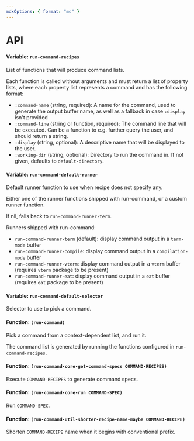 ```yaml
---
mdxOptions: { format: "md" }
---
```


# API

<!-- elisp-docgen-start (:symbols (run-command-recipes run-command-default-runner run-command-default-selector run-command run-command-core-get-command-specs run-command-core-run run-command-util-shorter-recipe-name-maybe)) -->

#### Variable: `run-command-recipes`

List of functions that will produce command lists.

Each function is called without arguments and must return a list of property
lists, where each property list represents a command and has the following
format:

- `:command-name` (string, required): A name for the command, used
  to generate the output buffer name, as well as a fallback in case
  `:display` isn&#39;t provided
- `:command-line` (string or function, required): The command
  line that will be executed. Can be a function to e.g. further
  query the user, and should return a string.
- `:display` (string, optional): A descriptive name that will
  be displayed to the user.
- `:working-dir` (string, optional): Directory to run the command
  in. If not given, defaults to `default-directory`.

#### Variable: `run-command-default-runner`

Default runner function to use when recipe does not specify any.

Either one of the runner functions shipped with run-command, or a
custom runner function.

If nil, falls back to `run-command-runner-term`.

Runners shipped with run-command:

- `run-command-runner-term` (default): display command output in a
  `term-mode` buffer
- `run-command-runner-compile`: display command output in a
  `compilation-mode` buffer
- `run-command-runner-vterm`: display command output in a `vterm`
  buffer (requires `vterm` package to be present)
- `run-command-runner-eat`: display command output in a `eat`
  buffer (requires `eat` package to be present)

#### Variable: `run-command-default-selector`

Selector to use to pick a command.

#### Function: `(run-command)`

Pick a command from a context-dependent list, and run it.

The command list is generated by running the functions configured in
`run-command-recipes`.

#### Function: `(run-command-core-get-command-specs COMMAND-RECIPES)`

Execute `COMMAND-RECIPES` to generate command specs.

#### Function: `(run-command-core-run COMMAND-SPEC)`

Run `COMMAND-SPEC`.

#### Function: `(run-command-util-shorter-recipe-name-maybe COMMAND-RECIPE)`

Shorten `COMMAND-RECIPE` name when it begins with conventional prefix.

<!-- elisp-docgen-end -->
